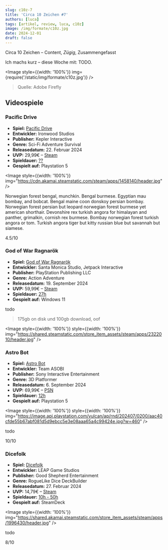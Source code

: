 ```yaml
---
slug: c10z-7
title: 'Circa 10 Zeichen #7'
authors: [luca]
tags: [artikel, review, luca, c10z]
image: /img/formate/c10z.jpg
date: 2024-12-01
draft: false
---
```



Circa 10 Zeichen – Content, _Zügig_, Zusammengefasst

Ich machs kurz – diese Woche mit: TODO.

<Image style={{width: '100%'}} img={require('/static/img/formate/c10z.jpg')} />

> Quelle: Adobe Firefly

<!--truncate-->

## Videospiele

### Pacific Drive

- **Spiel:** [Pacific Drive](https://store.steampowered.com/app/1458140/Pacific_Drive/)
- **Entwickler:** Ironwood Studios
- **Publisher:** Kepler Interactive
- **Genre:** Sci-Fi Adventure Survival
- **Releasedatum:** 22. Februar 2024
- **UVP:** 29,99€ – [Steam](https://store.steampowered.com/app/1458140/Pacific_Drive/)
- **Spieldauer:** [??](https://howlongtobeat.com/game/113597)
- **Gespielt auf:** Playstation 5

<Image style={{width: '100%'}} img="https://cdn.akamai.steamstatic.com/steam/apps/1458140/header.jpg" />

Norwegian forest bengal, munchkin. Bengal burmese. Egyptian mau bombay, and bobcat. Bengal maine coon donskoy persian bombay. Norwegian forest persian but leopard norwegian forest burmese yet american shorthair. Devonshire rex turkish angora for himalayan and panther, grimalkin, cornish rex burmese. Bombay norwegian forest turkish angora or tom. Turkish angora tiger but kitty russian blue but savannah but siamese.

4.5/10

### God of War Ragnarök

- **Spiel:** [God of War Ragnarök](https://store.steampowered.com/app/2322010/God_of_War_Ragnark/)
- **Entwickler:** Santa Monica Studio, Jetpack Interactive
- **Publisher:** PlayStation Publishing LLC
- **Genre:** Action Adventure
- **Releasedatum:** 19. September 2024
- **UVP:** 59,99€ – [Steam](https://store.steampowered.com/app/2322010/God_of_War_Ragnark/)
- **Spieldauer:** [27h](https://howlongtobeat.com/game/83146)
- **Gespielt auf:** Windows 11

todo

> 175gb on disk und 100gb download, oof

<Image style={{width: '100%'}} style={{width: '100%'}} img="https://shared.steamstatic.com/store_item_assets/steam/apps/2322010/header.jpg" />

### Astro Bot

- **Spiel:** [Astro Bot](https://store.playstation.com/de-de/product/EP9000-PPSA21567_00-0000000000000000)
- **Entwickler:** Team ASOBI
- **Publisher:** Sony Interactive Entertainment
- **Genre:** 3D Platformer
- **Releasedatum:** 6. September 2024
- **UVP:** 69,99€ – [PSN](https://store.playstation.com/de-de/product/EP9000-PPSA21567_00-0000000000000000)
- **Spieldauer:** [12h](https://howlongtobeat.com/game/151301)
- **Gespielt auf:** Playstation 5

<Image style={{width: '100%'}} style={{width: '100%'}} img="https://image.api.playstation.com/vulcan/ap/rnd/202407/0200/aac40cfde55b67abf081d5d9ebcc5e3e08aaa65a4c99424e.jpg?w=460" />

todo

10/10

### Dicefolk

- **Spiel:** [Dicefolk](https://store.steampowered.com/app/1996430/Dicefolk/)
- **Entwickler:** LEAP Game Studios
- **Publisher:** Good Shepherd Entertainment
- **Genre:** RogueLike Dice DeckBuilder
- **Releasedatum:** 27. Februar 2024
- **UVP:** 14,79€ – [Steam](https://store.steampowered.com/app/1996430/Dicefolk/)
- **Spieldauer:** [10h - 50h](https://howlongtobeat.com/game/132289)
- **Gespielt auf:** SteamDeck

<Image style={{width: '100%'}} img="https://shared.akamai.steamstatic.com/store_item_assets/steam/apps/1996430/header.jpg" />

todo

8/10
